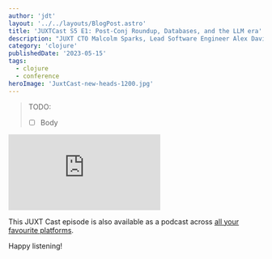 ```yaml
---
author: 'jdt'
layout: '../../layouts/BlogPost.astro'
title: 'JUXTCast S5 E1: Post-Conj Roundup, Databases, and the LLM era'
description: "JUXT CTO Malcolm Sparks, Lead Software Engineer Alex Davis, and XTDB Head of Product Jeremy Taylor talk about Clojure/Conj 2023, news and announcements, and ChatGPT"
category: 'clojure'
publishedDate: '2023-05-15'
tags:
  - clojure
  - conference
heroImage: 'JuxtCast-new-heads-1200.jpg'
---
```


> TODO:
> - [ ] Body

<iframe
  class='aspect-video w-full'
  src="https://www.youtube.com/embed/LWFrTirYSPI"
  title="JUXTCast S5 E1: Post-Conj Roundup, Databases, and the LLM era"
  frameborder="0"
  allow="accelerometer; autoplay; clipboard-write; encrypted-media; gyroscope; picture-in-picture; web-share"
  allowfullscreen
></iframe>

This JUXT Cast episode is also available as a podcast across [all your favourite platforms](https://pnc.st/s/juxt-cast/dc20b264/post-conj-roundup-databases-and-the-llm-era).

Happy listening!
